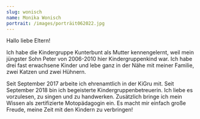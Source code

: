 ```yaml
---
slug: wonisch
name: Monika Wonisch
portrait: /images/porträit062022.jpg
---
```

Hallo liebe Eltern!

Ich habe die Kindergruppe Kunterbunt als Mutter kennengelernt, weil mein jüngster Sohn Peter von 2006-2010 hier Kindergruppenkind war. Ich habe drei fast erwachsene Kinder und lebe ganz in der Nähe mit meiner Familie, zwei Katzen und zwei Hühnern.

Seit September 2017 arbeite ich ehrenamtlich in der KiGru mit. Seit September 2018 bin ich begeisterte Kindergruppenbetreuerin. Ich liebe es vorzulesen, zu singen und zu handwerken. Zusätzlich bringe ich mein Wissen als zertifizierte Motopädagogin ein. Es macht mir einfach große Freude, meine Zeit mit den Kindern zu verbringen!